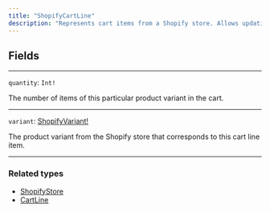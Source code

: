 ```yaml
---
title: "ShopifyCartLine"
description: "Represents cart items from a Shopify store. Allows updating the quantity of each item and providing detailed information about each product variant."
---
```


## Fields

---

`quantity`: `Int!`

The number of items of this particular product variant in the cart.

---

`variant`: [ShopifyVariant!](/api-reference/shopifyvariant)

The product variant from the Shopify store that corresponds to this cart line item.

---

### Related types

* [ShopifyStore](/api-reference/shopifystore)
* [CartLine](/api-reference/cartline)